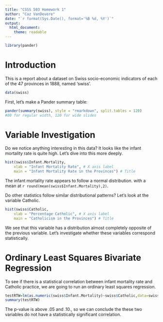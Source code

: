 ```yaml
---
title: "CSSS 503 Homework 1"
author: "Caz VanDevere"
date: "`r format(Sys.Date(), format='%B %d, %Y')`"
output:
  html_document:
    theme: readable
---
```


```r
library(pander)
```



# Introduction

This is a report about a dataset on Swiss socio-economic indicators of each of the 47 provinces in 1888, named 'swiss'.
```r
data(swiss)
```

First, let's make a Pander summary table:
```r
pander(summary(swiss), style = "rmarkdown", split.tables = 120)
#80 for regular width, 120 for wide slides
```



# Variable Investigation

Do we notice anything interesting in this data? It looks like the infant mortality rate is quite high. Let's dive into this more deeply.

```r
hist(swiss$Infant.Mortality,
    xlab = "Infant Mortality Rate", # X axis label
    main = "Infant Mortality Rate in the Provinces") # Title
```

The infant mortality rate appears to follow a normal distribution. with a mean at `r round(mean(swiss$Infant.Mortality),2)`.

Do other statistics follow similar distributional patterns? Let's look at the variable Catholic.

```r
hist(swiss$Catholic,
    xlab = "Percentage Catholic", # X axis label
    main = "Catholicism in the Provinces") # Title
```

We see that this variable has a distribution almost completely opposite of the previous variable. Let's investigate whether these variables correspond statistically.

# Ordinary Least Squares Bivariate Regression

To see if there is a statistical correlation between infant mortality rate and Catholic practice, we are going to run an ordinary least squares regression.
```r
testRTW=lm(as.numeric(swiss$Infant.Mortality)~swiss$Catholic,data=swiss)
summary(testRTW)
```

The p-value is above .05 and .10., so we can conclude the these two variables do not have a statistically significant correlation. 
  
  
  
  
  
  
  
  
  
  